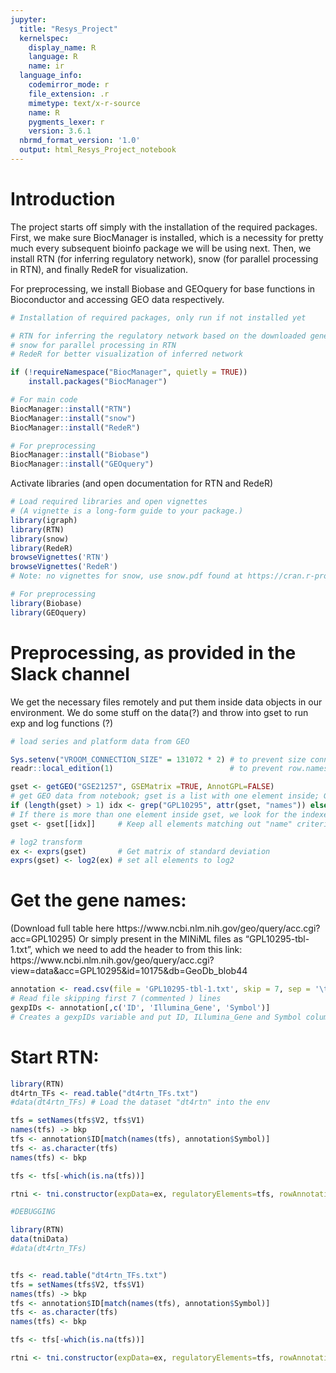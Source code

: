 ```yaml
---
jupyter:
  title: "Resys_Project"
  kernelspec:
    display_name: R
    language: R
    name: ir
  language_info:
    codemirror_mode: r
    file_extension: .r
    mimetype: text/x-r-source
    name: R
    pygments_lexer: r
    version: 3.6.1
  nbrmd_format_version: '1.0'
  output: html_Resys_Project_notebook
---
```


# Introduction
The project starts off simply with the installation of the required packages.
First, we make sure BiocManager is installed, which is a necessity for pretty much every subsequent bioinfo package we will be using next.
Then, we install RTN (for inferring regulatory network), snow (for parallel processing in RTN), and finally RedeR for visualization.

For preprocessing, we install Biobase and GEOquery for base functions in Bioconductor and accessing GEO data respectively.

```r
# Installation of required packages, only run if not installed yet

# RTN for inferring the regulatory network based on the downloaded gene expression data
# snow for parallel processing in RTN
# RedeR for better visualization of inferred network

if (!requireNamespace("BiocManager", quietly = TRUE))
    install.packages("BiocManager")

# For main code
BiocManager::install("RTN")
BiocManager::install("snow")
BiocManager::install("RedeR")

# For preprocessing
BiocManager::install("Biobase")
BiocManager::install("GEOquery")

```

Activate libraries (and open documentation for RTN and RedeR)

```r
# Load required libraries and open vignettes
# (A vignette is a long-form guide to your package.)
library(igraph)
library(RTN)
library(snow)
library(RedeR)
browseVignettes('RTN')
browseVignettes('RedeR')
# Note: no vignettes for snow, use snow.pdf found at https://cran.r-project.org/web/packages/snow/index.html 

# For preprocessing
library(Biobase)
library(GEOquery)

```

# Preprocessing, as provided in the Slack channel
We get the necessary files remotely and put them inside data objects in our environment.
We do some stuff on the data(?) and throw into gset to run exp and log functions (?)

```r
# load series and platform data from GEO

Sys.setenv("VROOM_CONNECTION_SIZE" = 131072 * 2) # to prevent size connection error on getGEO
readr::local_edition(1)                          # to prevent row.names error on getGEO

gset <- getGEO("GSE21257", GSEMatrix =TRUE, AnnotGPL=FALSE) 
# get GEO data from notebook; gset is a list with one element inside; GSE21257_series_matrix.txt.gz. This one element contains all the info from the osteosarcoma paper.
if (length(gset) > 1) idx <- grep("GPL10295", attr(gset, "names")) else idx <- 1 
# If there is more than one element inside gset, we look for the indexes of those that have "GPL10295" in the name, and put the number of indexes inside idx; here we only have one.
gset <- gset[[idx]]     # Keep all elements matching out "name" criteria

# log2 transform
ex <- exprs(gset)       # Get matrix of standard deviation
exprs(gset) <- log2(ex) # set all elements to log2
```

# Get the gene names:
(Download full table here https://www.ncbi.nlm.nih.gov/geo/query/acc.cgi?acc=GPL10295)
Or simply present in the MINiML files as "GPL10295-tbl-1.txt", which we need to add the header to from this link: https://www.ncbi.nlm.nih.gov/geo/query/acc.cgi?view=data&acc=GPL10295&id=10175&db=GeoDb_blob44

```r

annotation <- read.csv(file = 'GPL10295-tbl-1.txt', skip = 7, sep = '\t') 
# Read file skipping first 7 (commented ) lines
gexpIDs <- annotation[,c('ID', 'Illumina_Gene', 'Symbol')]
# Creates a gexpIDs variable and put ID, ILlumina_Gene and Symbol columns inside
```

# Start RTN:

```r
library(RTN)
dt4rtn_TFs <- read.table("dt4rtn_TFs.txt")
#data(dt4rtn_TFs) # Load the dataset "dt4rtn" into the env

tfs = setNames(tfs$V2, tfs$V1)
names(tfs) -> bkp
tfs <- annotation$ID[match(names(tfs), annotation$Symbol)]
tfs <- as.character(tfs)
names(tfs) <- bkp

tfs <- tfs[-which(is.na(tfs))]

rtni <- tni.constructor(expData=ex, regulatoryElements=tfs, rowAnnotation=gexpIDs, cvfilter=T)

```

```r
#DEBUGGING

library(RTN)
data(tniData)
#data(dt4rtn_TFs)


tfs <- read.table("dt4rtn_TFs.txt")
tfs = setNames(tfs$V2, tfs$V1)
names(tfs) -> bkp
tfs <- annotation$ID[match(names(tfs), annotation$Symbol)]
tfs <- as.character(tfs)
names(tfs) <- bkp

tfs <- tfs[-which(is.na(tfs))]

rtni <- tni.constructor(expData=ex, regulatoryElements=tfs, rowAnnotation=gexpIDs, cvfilter=T)

```


